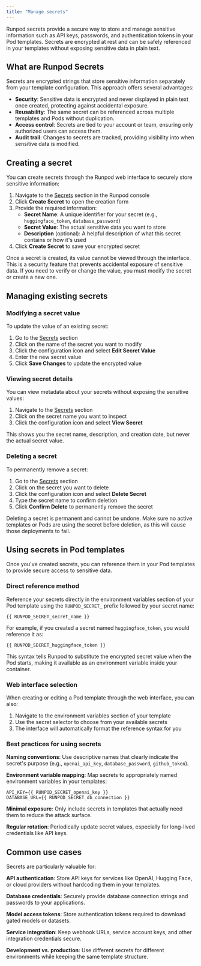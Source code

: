 ```yaml
---
title: "Manage secrets"
---
```


Runpod secrets provide a secure way to store and manage sensitive information such as API keys, passwords, and authentication tokens in your Pod templates. Secrets are encrypted at rest and can be safely referenced in your templates without exposing sensitive data in plain text.

## What are Runpod Secrets

Secrets are encrypted strings that store sensitive information separately from your template configuration. This approach offers several advantages:

- **Security**: Sensitive data is encrypted and never displayed in plain text once created, protecting against accidental exposure.
- **Reusability**: The same secret can be referenced across multiple templates and Pods without duplication.
- **Access control**: Secrets are tied to your account or team, ensuring only authorized users can access them.
- **Audit trail**: Changes to secrets are tracked, providing visibility into when sensitive data is modified.

## Creating a secret

You can create secrets through the Runpod web interface to securely store sensitive information:

1. Navigate to the [Secrets](https://www.console.runpod.io/user/secrets) section in the Runpod console
2. Click **Create Secret** to open the creation form
3. Provide the required information:
   - **Secret Name**: A unique identifier for your secret (e.g., `huggingface_token`, `database_password`)
   - **Secret Value**: The actual sensitive data you want to store
   - **Description** (optional): A helpful description of what this secret contains or how it's used
4. Click **Create Secret** to save your encrypted secret

<Note>
Once a secret is created, its value cannot be viewed through the interface. This is a security feature that prevents accidental exposure of sensitive data. If you need to verify or change the value, you must modify the secret or create a new one.
</Note>

## Managing existing secrets

### Modifying a secret value

To update the value of an existing secret:

1. Go to the [Secrets](https://www.console.runpod.io/user/secrets) section
2. Click on the name of the secret you want to modify
3. Click the configuration icon and select **Edit Secret Value**
4. Enter the new secret value
5. Click **Save Changes** to update the encrypted value

### Viewing secret details

You can view metadata about your secrets without exposing the sensitive values:

1. Navigate to the [Secrets](https://www.console.runpod.io/user/secrets) section
2. Click on the secret name you want to inspect
3. Click the configuration icon and select **View Secret**

This shows you the secret name, description, and creation date, but never the actual secret value.

### Deleting a secret

To permanently remove a secret:

1. Go to the [Secrets](https://www.console.runpod.io/user/secrets) section
2. Click on the secret you want to delete
3. Click the configuration icon and select **Delete Secret**
4. Type the secret name to confirm deletion
5. Click **Confirm Delete** to permanently remove the secret

<Warning>
Deleting a secret is permanent and cannot be undone. Make sure no active templates or Pods are using the secret before deletion, as this will cause those deployments to fail.
</Warning>

## Using secrets in Pod templates

Once you've created secrets, you can reference them in your Pod templates to provide secure access to sensitive data.

### Direct reference method

Reference your secrets directly in the environment variables section of your Pod template using the `RUNPOD_SECRET_` prefix followed by your secret name:

```
{{ RUNPOD_SECRET_secret_name }}
```

For example, if you created a secret named `huggingface_token`, you would reference it as:

```
{{ RUNPOD_SECRET_huggingface_token }}
```

This syntax tells Runpod to substitute the encrypted secret value when the Pod starts, making it available as an environment variable inside your container.

### Web interface selection

When creating or editing a Pod template through the web interface, you can also:

1. Navigate to the environment variables section of your template
2. Use the secret selector to choose from your available secrets
3. The interface will automatically format the reference syntax for you

### Best practices for using secrets

**Naming conventions**: Use descriptive names that clearly indicate the secret's purpose (e.g., `openai_api_key`, `database_password`, `github_token`).

**Environment variable mapping**: Map secrets to appropriately named environment variables in your templates:

```
API_KEY={{ RUNPOD_SECRET_openai_key }}
DATABASE_URL={{ RUNPOD_SECRET_db_connection }}
```

**Minimal exposure**: Only include secrets in templates that actually need them to reduce the attack surface.

**Regular rotation**: Periodically update secret values, especially for long-lived credentials like API keys.

## Common use cases

Secrets are particularly valuable for:

**API authentication**: Store API keys for services like OpenAI, Hugging Face, or cloud providers without hardcoding them in your templates.

**Database credentials**: Securely provide database connection strings and passwords to your applications.

**Model access tokens**: Store authentication tokens required to download gated models or datasets.

**Service integration**: Keep webhook URLs, service account keys, and other integration credentials secure.

**Development vs. production**: Use different secrets for different environments while keeping the same template structure.

